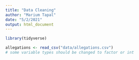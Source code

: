 ```yaml
---
title: "Data Cleaning"
author: "Marium Tapal"
date: "5/2/2021"
output: html_document
---
```


```r
library(tidyverse)
```

```r
allegations <- read_csv("data/allegations.csv") 
# some variable types should be changed to factor or int
```